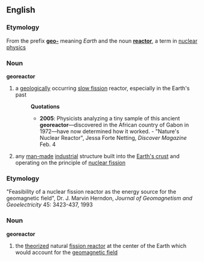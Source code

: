 ==English==
{{wikipedia}}
===Etymology===
From the prefix '''[[geo-]]''' meaning ''Earth'' and the noun '''[[reactor]]''', a term in [[nuclear physics]]

===Noun===
'''georeactor'''
# a [[geological]]ly occurring [[slow fission]] reactor, especially in the Earth's past
#:'''Quotations'''
#:*  '''2005''': Physicists analyzing a tiny sample of this ancient '''georeactor'''—discovered in the African country of Gabon in 1972—have now determined how it worked. - "Nature's Nuclear Reactor", Jessa Forte Netting, ''Discover Magazine'' Feb. 4
# any [[man-made]] [[industrial]] structure built into the [[Wikipedia:Crust (geology)|Earth's crust]] and operating on the principle of [[nuclear fission]]

===Etymology===
"Feasibility of a nuclear fission reactor as the energy source for the geomagnetic field", Dr. J. Marvin  Herndon, ''Journal of Geomagnetism and Geoelectricity'' 45: 3423-437, 1993

===Noun===
'''georeactor'''
# the [[theorized]] natural [[fission reactor]] at the center of the Earth which would account for the [[geomagnetic field]]